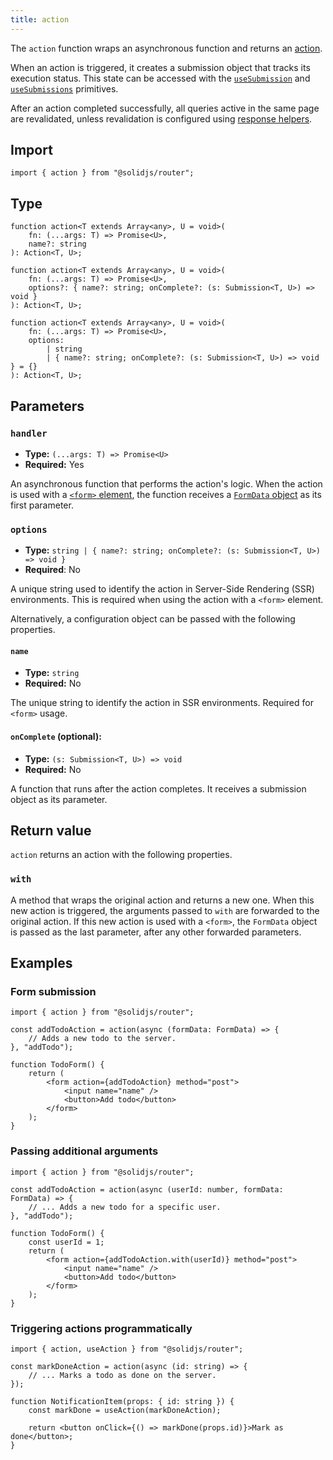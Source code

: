 ```yaml
---
title: action
---
```


The `action` function wraps an asynchronous function and returns an [action](/solid-router/concepts/actions).

When an action is triggered, it creates a submission object that tracks its execution status.
This state can be accessed with the [`useSubmission`](/solid-router/reference/data-apis/use-submission) and [`useSubmissions`](/solid-router/reference/data-apis/use-submissions) primitives.

After an action completed successfully, all queries active in the same page are revalidated, unless revalidation is configured using [response helpers](/solid-router/concepts/actions#managing-navigation-and-revalidation).

## Import

```tsx
import { action } from "@solidjs/router";
```

## Type

```tsx
function action<T extends Array<any>, U = void>(
	fn: (...args: T) => Promise<U>,
	name?: string
): Action<T, U>;

function action<T extends Array<any>, U = void>(
	fn: (...args: T) => Promise<U>,
	options?: { name?: string; onComplete?: (s: Submission<T, U>) => void }
): Action<T, U>;

function action<T extends Array<any>, U = void>(
	fn: (...args: T) => Promise<U>,
	options:
		| string
		| { name?: string; onComplete?: (s: Submission<T, U>) => void } = {}
): Action<T, U>;
```

## Parameters

### `handler`

- **Type:** `(...args: T) => Promise<U>`
- **Required:** Yes

An asynchronous function that performs the action's logic.
When the action is used with a [`<form>` element](https://developer.mozilla.org/en-US/docs/Web/HTML/Reference/Elements/form), the function receives a [`FormData` object](https://developer.mozilla.org/en-US/docs/Web/API/FormData) as its first parameter.

### `options`

- **Type:** `string | { name?: string; onComplete?: (s: Submission<T, U>) => void }`
- **Required**: No

A unique string used to identify the action in Server-Side Rendering (SSR) environments.
This is required when using the action with a `<form>` element.

Alternatively, a configuration object can be passed with the following properties.

#### `name`

- **Type:** `string`
- **Required:** No

The unique string to identify the action in SSR environments.
Required for `<form>` usage.

#### `onComplete` (optional):

- **Type:** `(s: Submission<T, U>) => void`
- **Required:** No

A function that runs after the action completes.
It receives a submission object as its parameter.

## Return value

`action` returns an action with the following properties.

### `with`

A method that wraps the original action and returns a new one.
When this new action is triggered, the arguments passed to `with` are forwarded to the original action.
If this new action is used with a `<form>`, the `FormData` object is passed as the last parameter, after any other forwarded parameters.

## Examples

### Form submission

```tsx
import { action } from "@solidjs/router";

const addTodoAction = action(async (formData: FormData) => {
	// Adds a new todo to the server.
}, "addTodo");

function TodoForm() {
	return (
		<form action={addTodoAction} method="post">
			<input name="name" />
			<button>Add todo</button>
		</form>
	);
}
```

### Passing additional arguments

```tsx
import { action } from "@solidjs/router";

const addTodoAction = action(async (userId: number, formData: FormData) => {
	// ... Adds a new todo for a specific user.
}, "addTodo");

function TodoForm() {
	const userId = 1;
	return (
		<form action={addTodoAction.with(userId)} method="post">
			<input name="name" />
			<button>Add todo</button>
		</form>
	);
}
```

### Triggering actions programmatically

```tsx
import { action, useAction } from "@solidjs/router";

const markDoneAction = action(async (id: string) => {
	// ... Marks a todo as done on the server.
});

function NotificationItem(props: { id: string }) {
	const markDone = useAction(markDoneAction);

	return <button onClick={() => markDone(props.id)}>Mark as done</button>;
}
```
